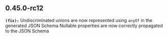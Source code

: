## 0.45.0-rc12
**`(fix):`** Undiscriminated unions are now represented using `anyOf` in the generated JSON Schema
Nullable properties are now correctly propagated to the JSON Schema


